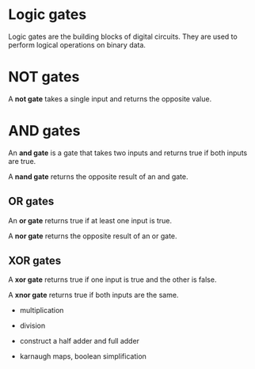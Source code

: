 # Logic gates

Logic gates are the building blocks of digital circuits. They are used to perform logical operations on binary data.

# NOT gates

A **not gate** takes a single input and returns the opposite value.

<BooleanGate type="not" />

# AND gates

An **and gate** is a gate that takes two inputs and returns true if both inputs are true.

<BooleanGate type="and" />

A **nand gate** returns the opposite result of an and gate.

<BooleanGate type="nand" />

## OR gates

An **or gate** returns true if at least one input is true.

<BooleanGate type="or" />

A **nor gate** returns the opposite result of an or gate.

<BooleanGate type="nor" />

## XOR gates

A **xor gate** returns true if one input is true and the other is false.

<BooleanGate type="xor" />

A **xnor gate** returns true if both inputs are the same.

<BooleanGate type="xnor" />


- multiplication
- division

- construct a half adder and full adder

- karnaugh maps, boolean simplification